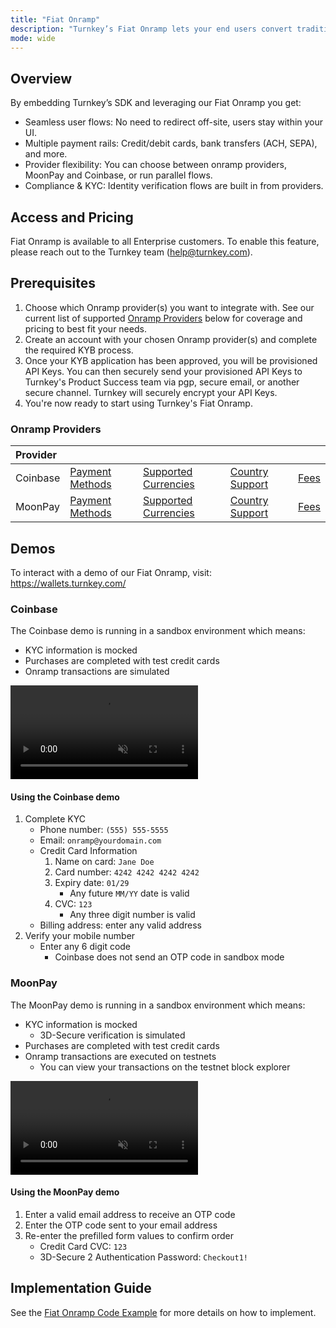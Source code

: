 ```yaml
---
title: "Fiat Onramp"
description: "Turnkey’s Fiat Onramp lets your end users convert traditional currency (USD, EUR, etc.) into crypto assets (ETH, USDC, BTC, etc.) directly within your application."
mode: wide
---
```


## Overview

By embedding Turnkey’s SDK and leveraging our Fiat Onramp you get:

- Seamless user flows: No need to redirect off-site, users stay within your UI.
- Multiple payment rails: Credit/debit cards, bank transfers (ACH, SEPA), and more.
- Provider flexibility: You can choose between onramp providers, MoonPay and Coinbase, or run parallel flows.
- Compliance & KYC: Identity verification flows are built in from providers.

## Access and Pricing

Fiat Onramp is available to all Enterprise customers. To enable this feature, please reach out to the Turnkey team ([help@turnkey.com](mailto:help@turnkey.com)).

## Prerequisites

1. Choose which Onramp provider(s) you want to integrate with. See our current list of supported [Onramp Providers](#on-ramp-providers) below for coverage and pricing to best fit your needs.
2. Create an account with your chosen Onramp provider(s) and complete the required KYB process.
3. Once your KYB application has been approved, you will be provisioned API Keys. You can then securely send your provisioned API Keys to Turnkey's Product Success team via pgp, secure email, or another secure channel. Turnkey will securely encrypt your API Keys.
4. You're now ready to start using Turnkey's Fiat Onramp.

### Onramp Providers

| Provider |                                                                                                            |                                                                                                                |                                                                                                     |                                                                                                                        |
| :------- | :--------------------------------------------------------------------------------------------------------- | -------------------------------------------------------------------------------------------------------------- | --------------------------------------------------------------------------------------------------- | ---------------------------------------------------------------------------------------------------------------------- |
| Coinbase | [Payment Methods](https://docs.cdp.coinbase.com/onramp-&-offramp/developer-guidance/payment-methods)       | [Supported Currencies](https://onramp-asset-availability.vercel.app/)                                          | [Country Support](https://onramp-asset-availability.vercel.app/)                                    | [Fees](https://docs.cdp.coinbase.com/onramp-&-offramp/developer-guidance/faq#what-fees-do-you-charge%3F)               |
| MoonPay  | [Payment Methods](https://support.moonpay.com/customers/docs/all-supported-payment-methods?lng=en#on-ramp) | [Supported Currencies](https://support.moonpay.com/customers/docs/moonpays-supported-currencies?lng=en#buying) | [Country Support](https://support.moonpay.com/customers/docs/moonpays-unsupported-countries?lng=en) | [Fees](https://support.moonpay.com/customers/docs/all-supported-payment-methods?lng=en#what-are-the-fees-with-moonpay) |

## Demos

To interact with a demo of our Fiat Onramp, visit: https://wallets.turnkey.com/

### Coinbase

The Coinbase demo is running in a sandbox environment which means:

- KYC information is mocked
- Purchases are completed with test credit cards
- Onramp transactions are simulated

<Frame>
  <video controls muted width="auto" height="auto">
    <source
      src="/videos/embedded-wallets/fiat-on-ramp/coinbase-demo.mp4"
      type="video/mp4"
    />
    Your browser does not support HTML5 video.
  </video>
</Frame>

#### Using the Coinbase demo

1. Complete KYC
   - Phone number: `(555) 555-5555`
   - Email: `onramp@yourdomain.com`
   - Credit Card Information
     1. Name on card: `Jane Doe`
     2. Card number: `4242 4242 4242 4242`
     3. Expiry date: `01/29`
        - Any future `MM/YY` date is valid
     4. CVC: `123`
        - Any three digit number is valid
   - Billing address: enter any valid address
2. Verify your mobile number
   - Enter any 6 digit code
     - Coinbase does not send an OTP code in sandbox mode

### MoonPay

The MoonPay demo is running in a sandbox environment which means:

- KYC information is mocked
  - 3D-Secure verification is simulated
- Purchases are completed with test credit cards
- Onramp transactions are executed on testnets
  - You can view your transactions on the testnet block explorer

<Frame>
  <video controls muted width="auto" height="auto">
    <source
      src="/videos/embedded-wallets/fiat-on-ramp/moonpay-demo.mp4"
      type="video/mp4"
    />
    Your browser does not support HTML5 video.
  </video>
</Frame>

#### Using the MoonPay demo

1. Enter a valid email address to receive an OTP code
2. Enter the OTP code sent to your email address
3. Re-enter the prefilled form values to confirm order
   - Credit Card CVC: `123`
   - 3D-Secure 2 Authentication Password: `Checkout1!`

## Implementation Guide

See the [Fiat Onramp Code Example](/embedded-wallets/code-examples/fiat-on-ramp) for more details on how to implement.
